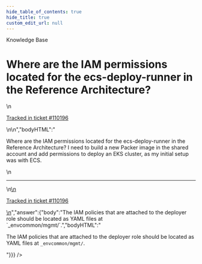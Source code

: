 ```yaml
---
hide_table_of_contents: true
hide_title: true
custom_edit_url: null
---
```



<head>
  <link rel="canonical" href="https://github.com/gruntwork-io/knowledge-base/discussions/718" />
</head>

<CenterLayout>
<span className="searchCategory">Knowledge Base</span>
<h1>Where are the IAM permissions located for the ecs-deploy-runner in the Reference Architecture?</h1>
<GitHub discussion={{"id":"D_kwDOF8slf84AT65Y","number":718,"author":{"login":"iangrunt"},"title":"Where are the IAM permissions located for the ecs-deploy-runner in the Reference Architecture?","body":"\nWhere are the IAM permissions located for the ecs-deploy-runner in the Reference Architecture? I need to build a new Packer image in the shared account and add permissions to deploy an EKS cluster, as my initial setup was with ECS. \n\n---\n\n<ins datetime=\"2023-05-22T15:51:23Z\">\n  <p><a href=\"https://support.gruntwork.io/hc/requests/110196\">Tracked in ticket #110196</a></p>\n</ins>\n","bodyHTML":"<p dir=\"auto\">Where are the IAM permissions located for the ecs-deploy-runner in the Reference Architecture? I need to build a new Packer image in the shared account and add permissions to deploy an EKS cluster, as my initial setup was with ECS.</p>\n<hr>\n<ins datetime=\"2023-05-22T15:51:23Z\">\n  <p dir=\"auto\"><a href=\"https://support.gruntwork.io/hc/requests/110196\" rel=\"nofollow\">Tracked in ticket #110196</a></p>\n</ins>","answer":{"body":"The IAM policies that are attached to the deployer role should be located as YAML files at `_envcommon/mgmt/`.","bodyHTML":"<p dir=\"auto\">The IAM policies that are attached to the deployer role should be located as YAML files at <code class=\"notranslate\">_envcommon/mgmt/</code>.</p>"}}} />

</CenterLayout>
  

<!-- ##DOCS-SOURCER-START
{
  "sourcePlugin": "github-discussions",
  "hash": "823582c52c28557e88878f73fdd7e312"
}
##DOCS-SOURCER-END -->
